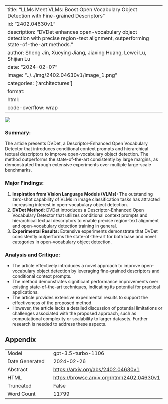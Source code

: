 
---
title: "LLMs Meet VLMs: Boost Open Vocabulary Object Detection with Fine-grained Descriptors"
id: "2402.04630v1"
description: "DVDet enhances open-vocabulary object detection with precise region-text alignment, outperforming state-of-the-art methods."
author: Sheng Jin, Xueying Jiang, Jiaxing Huang, Lewei Lu, Shijian Lu
date: "2024-02-07"
image: "../../img/2402.04630v1/image_1.png"
categories: ['architectures']
format:
  html:
    code-overflow: wrap
---

![](../../img/2402.04630v1/image_1.png)

### **Summary:**
The article presents DVDet, a Descriptor-Enhanced Open Vocabulary Detector that introduces conditional context prompts and hierarchical textual descriptors to improve open-vocabulary object detection. The method outperforms the state-of-the-art consistently by large margins, as demonstrated through extensive experiments over multiple large-scale benchmarks.

### Major Findings:
1. **Inspiration from Vision Language Models (VLMs):** The outstanding zero-shot capability of VLMs in image classification tasks has attracted increasing interest in open-vocabulary object detection.
2. **DVDet Method:** DVDet introduces a Descriptor-Enhanced Open Vocabulary Detector that utilizes conditional context prompts and hierarchical textual descriptors to enable precise region-text alignment and open-vocabulary detection training in general.
3. **Experimental Results:** Extensive experiments demonstrate that DVDet consistently outperforms the state-of-the-art for both base and novel categories in open-vocabulary object detection.

### Analysis and Critique:
- The article effectively introduces a novel approach to improve open-vocabulary object detection by leveraging fine-grained descriptors and conditional context prompts.
- The method demonstrates significant performance improvements over existing state-of-the-art techniques, indicating its potential for practical applications.
- The article provides extensive experimental results to support the effectiveness of the proposed method.
- However, the article lacks a detailed discussion of potential limitations or challenges associated with the proposed approach, such as computational complexity or scalability to larger datasets. Further research is needed to address these aspects.

## Appendix

|          |          |
|----------|----------|
| Model     | gpt-3.5-turbo-1106       |
| Date Generated     | 2024-02-26       |
| Abstract | [https://arxiv.org/abs/2402.04630v1](https://arxiv.org/abs/2402.04630v1)        |
| HTML     | [https://browse.arxiv.org/html/2402.04630v1](https://browse.arxiv.org/html/2402.04630v1)       |
| Truncated       | False       |
| Word Count       | 11799       |
